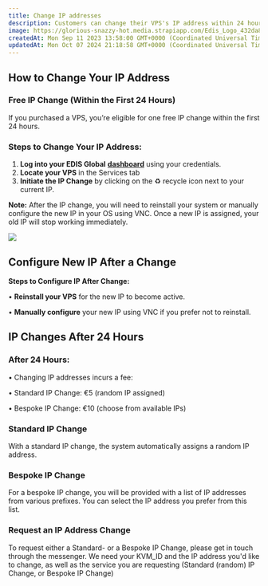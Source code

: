 ```yaml
---
title: Change IP addresses
description: Customers can change their VPS's IP address within 24 hours of purchase free of charge. After 24 hours, a service fee is charged for IP address changes.
image: https://glorious-snazzy-hot.media.strapiapp.com/Edis_Logo_432da83b15.jpg
createdAt: Mon Sep 11 2023 13:58:00 GMT+0000 (Coordinated Universal Time)
updatedAt: Mon Oct 07 2024 21:18:58 GMT+0000 (Coordinated Universal Time)
---
```



## **How to Change Your IP Address**

### **Free IP Change (Within the First 24 Hours)**

If you purchased a VPS, you’re eligible for one free IP change within the first 24 hours.

### **Steps to Change Your IP Address:**

1. **Log into your EDIS Global** <a href="https://manage.edisglobal.com/clientarea.php" target="_blank">**dashboard**</a> using your credentials.
2. **Locate your VPS** in the Services tab
3. **Initiate the IP Change** by clicking on the ♻️ recycle icon next to your current IP.

**Note:** After the IP change, you will need to reinstall your system or manually configure the new IP in your OS using VNC. Once a new IP is assigned, your old IP will stop working immediately.

![](/assets/oH9JnIqXhrf43QX4qDhWu_change-ip-address-4dd3a4c54f.png)

## Configure New IP After a Change

**Steps to Configure IP After Change:**

• **Reinstall your VPS** for the new IP to become active.

• **Manually configure** your new IP using VNC if you prefer not to reinstall.

<CtaButton
  label='(Re-) Install Linux/Windows'
  link='../../vps-management/autoinstall-reinstall-install-vps-linux-windows.mdx'
/>

<CtaButton
  label='Enable VNC server'
  link='../../vps-management/enable-vnc-server.mdx'
/>

## **IP Changes After 24 Hours**

### **After 24 Hours:**

• Changing IP addresses incurs a fee:

• Standard IP Change: €5 (random IP assigned)

• Bespoke IP Change: €10 (choose from available IPs)

### Standard IP Change

With a standard IP change, the system automatically assigns a random IP address.

### Bespoke IP Change

For a bespoke IP change, you will be provided with a list of IP addresses from various prefixes. You can select the IP address you prefer from this list.

### Request an IP Address Change

To request either a Standard- or a Bespoke IP Change, please get in touch through the messenger. We need your KVM_ID and the IP address you'd like to change, as well as the service you are requesting (Standard (random) IP Change, or Bespoke IP Change)
